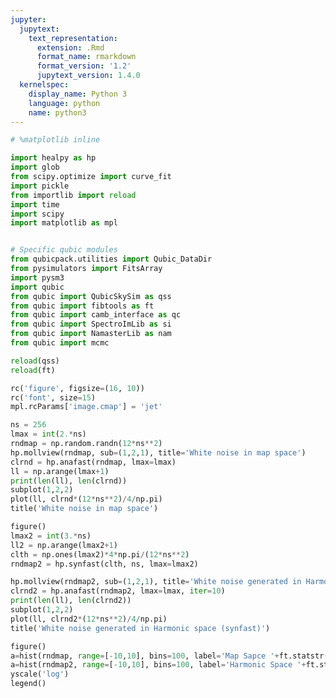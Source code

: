 ```yaml
---
jupyter:
  jupytext:
    text_representation:
      extension: .Rmd
      format_name: rmarkdown
      format_version: '1.2'
      jupytext_version: 1.4.0
  kernelspec:
    display_name: Python 3
    language: python
    name: python3
---
```


```python
# %matplotlib inline

import healpy as hp
import glob
from scipy.optimize import curve_fit
import pickle
from importlib import reload
import time
import scipy
import matplotlib as mpl


# Specific qubic modules
from qubicpack.utilities import Qubic_DataDir
from pysimulators import FitsArray
import pysm3
import qubic
from qubic import QubicSkySim as qss
from qubic import fibtools as ft
from qubic import camb_interface as qc
from qubic import SpectroImLib as si
from qubic import NamasterLib as nam
from qubic import mcmc

reload(qss)
reload(ft)

rc('figure', figsize=(16, 10))
rc('font', size=15)
mpl.rcParams['image.cmap'] = 'jet'
```

```python
ns = 256
lmax = int(2.*ns)
rndmap = np.random.randn(12*ns**2)
hp.mollview(rndmap, sub=(1,2,1), title='White noise in map space')
clrnd = hp.anafast(rndmap, lmax=lmax)
ll = np.arange(lmax+1)
print(len(ll), len(clrnd))
subplot(1,2,2)
plot(ll, clrnd*(12*ns**2)/4/np.pi)
title('White noise in map space')

figure()
lmax2 = int(3.*ns)
ll2 = np.arange(lmax2+1)
clth = np.ones(lmax2)*4*np.pi/(12*ns**2)
rndmap2 = hp.synfast(clth, ns, lmax=lmax2)

hp.mollview(rndmap2, sub=(1,2,1), title='White noise generated in Harmonic space (synfast)')
clrnd2 = hp.anafast(rndmap2, lmax=lmax, iter=10)
print(len(ll), len(clrnd2))
subplot(1,2,2)
plot(ll, clrnd2*(12*ns**2)/4/np.pi)
title('White noise generated in Harmonic space (synfast)')

figure()
a=hist(rndmap, range=[-10,10], bins=100, label='Map Sapce '+ft.statstr(rndmap), alpha=0.3)
a=hist(rndmap2, range=[-10,10], bins=100, label='Harmonic Space '+ft.statstr(rndmap2), alpha=0.3)
yscale('log')
legend()

```

```python

```
